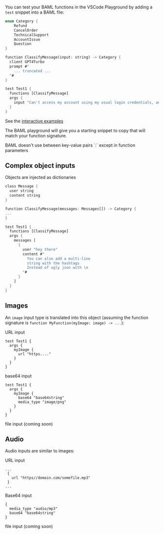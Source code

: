 You can test your BAML functions in the VSCode Playground by adding a `test` snippet into a BAML file:

```rust
enum Category {
    Refund
    CancelOrder
    TechnicalSupport
    AccountIssue
    Question
}

function ClassifyMessage(input: string) -> Category {
  client GPT4Turbo
  prompt #"
    ... truncated ...
  "#
}

test Test1 {
  functions [ClassifyMessage]
  args {
    input "Can't access my account using my usual login credentials, and each attempt results in an error message stating 'Invalid username or password.' I have tried resetting my password using the 'Forgot Password' link, but I haven't received the promised password reset email."
  }
}
```
See the [interactive examples](https://promptfiddle.com)

The BAML playground will give you a starting snippet to copy that will match your function signature.

<Warning>
BAML doesn't use between key-value pairs `:` except in function parameters
</Warning>

## Complex object inputs

Objects are injected as dictionaries
```rust
class Message {
  user string
  content string
}

function ClassifyMessage(messages: Messages[]) -> Category {
...
}

test Test1 {
  functions [ClassifyMessage]
  args {
    messages [
      {
        user "hey there"
        content #"
          You can also add a multi-line
          string with the hashtags
          Instead of ugly json with \n
        "#
      }
    ]
  }
}
```

## Images
An `image` input type is translated into this object (assuming the function signature is `function MyFunction(myImage: image) -> ...`):

URL input
```
test Test1 {
  args {
    myImage {
      url "https...."
    }
  }
}
```
base64 input
```
test Test1 {
  args {
    myImage {
      base64 "base64string"
      media_type "image/png"
    }
  }
}
```
file input (coming soon)


## Audio
Audio inputs are similar to images:

URL input
```
...
 {
   url "https//domain.com/somefile.mp3"
 }
...
```
Base64 input
```
{
  media_type "audio/mp3"
  base64 "base64string"
}
```
file input (coming soon)
